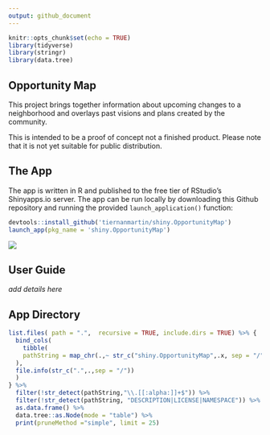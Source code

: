 ```yaml
---
output: github_document
---
```


```r
knitr::opts_chunk$set(echo = TRUE)
library(tidyverse)
library(stringr)
library(data.tree)
```

## Opportunity Map

This project brings together information about upcoming changes to a neighborhood and overlays past visions and plans created by the community.

This is intended to be a proof of concept not a finished product. Please note that it is not yet suitable for public distribution.

## The App

The app is written in R and published to the free tier of RStudio's Shinyapps.io server. The app can be run locally by downloading this Github repository and running the provided `launch_application()` function:

```r

devtools::install_github('tiernanmartin/shiny.OpportunityMap')
launch_app(pkg_name = 'shiny.OpportunityMap')

```

![](./inst/application/www/images/opp-map-ss-01.PNG)

## User Guide

_add details here_

## App Directory

```r
list.files( path = ".",  recursive = TRUE, include.dirs = TRUE) %>% { 
  bind_cols(
    tibble(
    pathString = map_chr(.,~ str_c("shiny.OpportunityMap",.x, sep = "/"))
  ),
  file.info(str_c(".",.,sep = "/"))
  )
} %>% 
  filter(!str_detect(pathString,"\\.[[:alpha:]]+$")) %>% 
  filter(!str_detect(pathString, "DESCRIPTION|LICENSE|NAMESPACE")) %>% 
  as.data.frame() %>% 
  data.tree::as.Node(mode = "table") %>%
  print(pruneMethod ="simple", limit = 25)
```

